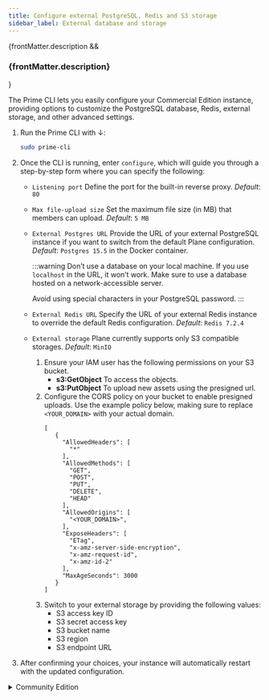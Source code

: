 ```yaml
---
title: Configure external PostgreSQL, Redis and S3 storage
sidebar_label: External database and storage
---
```


{frontMatter.description && <h3 className="description">{frontMatter.description}</h3>}

The Prime CLI lets you easily configure your Commercial Edition instance, providing options to customize the PostgreSQL database, Redis, external storage, and other advanced settings.

1.  Run the Prime CLI with ↓:

    ```bash
    sudo prime-cli
    ```

2.  Once the CLI is running, enter `configure`, which will guide you through a step-by-step form where you can specify the following:
    - `Listening port`
      Define the port for the built-in reverse proxy.
      _Default_: `80`

    - `Max file-upload size`
      Set the maximum file size (in MB) that members can upload.
      _Default_: `5 MB`

    - `External Postgres URL`
      Provide the URL of your external PostgreSQL instance if you want to switch from the default Plane configuration.
      _Default_: `Postgres 15.5` in the Docker container.

      :::warning
      Don’t use a database on your local machine. If you use `localhost` in the URL, it won’t work. Make sure to use a database hosted on a network-accessible server.

      Avoid using special characters in your PostgreSQL password.
      :::

    - `External Redis URL`
      Specify the URL of your external Redis instance to override the default Redis configuration.
      _Default_: `Redis 7.2.4`

    - `External storage`
      Plane currently supports only S3 compatible storages.
      _Default_: `MinIO`
      1. Ensure your IAM user has the following permissions on your S3 bucket.
         - **s3:GetObject**
           To access the objects.
         - **s3:PutObject**
           To upload new assets using the presigned url.
      2. Configure the CORS policy on your bucket to enable presigned uploads. Use the example policy below, making sure to replace `<YOUR_DOMAIN>` with your actual domain.
         ```
         [
            {
              "AllowedHeaders": [
                "*"
              ],
              "AllowedMethods": [
                "GET",
                "POST",
                "PUT",
                "DELETE",
                "HEAD"
              ],
              "AllowedOrigins": [
                "<YOUR_DOMAIN>",
              ],
              "ExposeHeaders": [
                "ETag",
                "x-amz-server-side-encryption",
                "x-amz-request-id",
                "x-amz-id-2"
              ],
              "MaxAgeSeconds": 3000
            }
         ]
         ```
      3. Switch to your external storage by providing the following values:
         - S3 access key ID
         - S3 secret access key
         - S3 bucket name
         - S3 region
         - S3 endpoint URL

3.  After confirming your choices, your instance will automatically restart with the updated configuration.

<details>
  <summary>Community Edition</summary>

To configure external Postgres, Redis, and S3 storage for the Plane Community Edition, you’ll need to adjust several environment variables in the plane.env file. Follow this guide to set up each component using the correct values for your external services.

1. Open the `plane.env` file on your server where Plane is installed.

2. In the **DB SETTINGS** section, update the variables to connect to your external Postgres instance:

   ```bash
   # DB SETTINGS
   PGHOST=your-external-postgres-host          # Replace with the hostname or IP address of your Postgres server.
   PGDATABASE=                                 # Leave blank when using external database.
   POSTGRES_USER=your-postgres-username        # The username to access Postgres.
   POSTGRES_PASSWORD=your-postgres-password    # Password for the Postgres user.
   POSTGRES_DB=your-database-name              # The name of the database Plane should connect to.
   POSTGRES_PORT=5432                          # Port where Postgres is accessible (usually 5432).
   PGDATA=/var/lib/postgresql/data             # No need to change this for external Postgres.
   DATABASE_URL=                               # Leave this empty if you're providing values for the variables above. If you choose to use the DATABASE_URL, you can leave all the other database-related variables empty.
   ```

   :::warning
   Don’t use a database on your local machine. If you use `localhost` in the URL, it won’t work. Make sure to use a database hosted on a network-accessible server.

   Avoid using special characters in your PostgreSQL password.
   :::

3. In the **REDIS SETTINGS** section, update the variables to connect to your external Redis instance:

   ```bash
   # REDIS SETTINGS
   REDIS_HOST=your-external-redis-host         # Hostname or IP of the Redis server.
   REDIS_PORT=6379                             # Port where Redis is accessible (default is 6379).
   REDIS_URL=                                  # Leave this empty if you're providing values for the variables above. If you choose to use the REDIS_URL, you can leave all the other redis-related variables empty.
   ```

4. In the **DATA STORE SETTINGS** section, update the variables for any S3-compatible storage:
   ```bash
   # DATA STORE SETTINGS
   USE_MINIO=0                                 # Set to 0 if using an external S3, 1 if using MinIO (default).
   AWS_REGION=your-s3-region                   # For AWS, set the region, e.g., "us-west-1".
   AWS_ACCESS_KEY_ID=your-s3-access-key        # Access key for S3.
   AWS_SECRET_ACCESS_KEY=your-s3-secret-key    # Secret key for S3.
   AWS_S3_ENDPOINT_URL=https://your-s3-endpoint # URL for S3 API endpoint (e.g., "https://s3.amazonaws.com" for AWS).
   AWS_S3_BUCKET_NAME=your-s3-bucket-name      # Name of the S3 bucket for storing Plane data.
   MINIO_ROOT_USER=                            # Leave blank when using external S3.
   MINIO_ROOT_PASSWORD=                        # Leave blank when using external S3.
   BUCKET_NAME=                                # Leave blank when using external S3.
   FILE_SIZE_LIMIT=5242880                     # Set maximum file upload size in bytes (5MB here).
   ```
5. Save your changes to the `plane.env` file.

6. Restart Plane services to apply the new settings using the `setup.sh` script.

</details>
